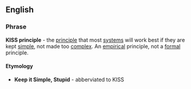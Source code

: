 ==English==
===Phrase===
'''KISS principle''' - the [[principle]] that most [[system]]s will work best if they are kept [[simple]], not made too [[complex]]. An [[empirical]] principle, not a [[formal]] principle.

====Etymology====
*'''Keep it Simple, Stupid''' - abberviated to KISS